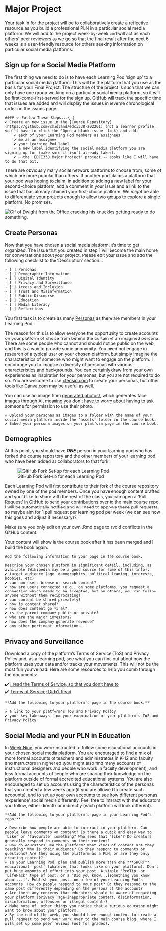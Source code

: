 # Major Project {-}

Your task in for the project will be to collaboratively create a reflective resource as you build a professional PLN in a particular social media platform. We will add to the project week-by-week and will act as each others' peer reviewers as we go so that the final result after the next 6 weeks is a user-friendly resource for others seeking information on particular social media platforms.

## Sign up for a Social Media Platform {-}

The first thing we need to do is to have each Learning Pod 'sign up' to a particular social media platform. This will be the platform that you use as the basis for your Final Project. The structure of the project is such that we can only have one group working on a particular social media platform, so it will be first-come-first-served for the sign up. GitHub will track the specific time that issues are added and will display the issues in reverse chronological order on the issues page.


```block
#### ✨ Follow These Steps...{-}
✔️ Create an new issue in the [Course Repository](https://github.com/cmadland/edci338-202201) (not a learner profile, you'll have to click the 'Open a blank issue' link) and add:  
    ✔️ each of your Learning Pod members as assignees  
    ✔️ me as an assignee  
    ✔️ your Learning Pod label  
    ✔️ a new label identifying the social media platform you are signing up for (make sure it isn't already taken).  
    ✔️ ~~the 'EDCI338 Major Project' project.~~ Looks like I will have to do that bit.  
```

There are obviously many social network platforms to choose from, some of which are more popular than others. If another pod claims a platform that your pod was hoping to claim, in addition to adding a new label for your second-choice platform, add a comment in your issue and a link to the issue that has already claimed your first-choice platform. We *might* be able to differentiate your projects enough to allow two groups to explore a single platform. No promises.


![](assets/final/dwight.gif "Gif of Dwight from the Office cracking his knuckles getting ready to do something.")

## Create Personas {-}

Now that you have chosen a social media platform, it's time to get organized. The issue that you created in step 1 will become the main home for conversations about your project. Please edit your issue and add the following checklist to the 'Description' section...

```
- [ ] Personas  
- [ ] Demographic Information  
- [ ] Digital Identity  
- [ ] Privacy and Surveillance  
- [ ] Access and Inclusion  
- [ ] Trust and Misinformation  
- [ ] Public Discourse  
- [ ] Education  
- [ ] Media Literacy  
- [ ] Reflections  
```

You first task is to create as many [Personas](https://xd.adobe.com/ideas/process/user-research/putting-personas-to-work-in-ux-design/) as there are members in your Learning Pod.

The reason for this is to allow everyone the opportunity to create accounts on your platform of choice from behind the curtain of an imagined persona. There are some people who cannot and should not be public on the web, and this is a way to provide some anonymity. You need not engage in research of a typical user on your chosen platform, but simply imagine the characteristics of someone who might want to engage on the platform. I encourage you to imagine a diversity of personas with various characteristics and backgrounds. You can certainly draw from your own experiences as inspiration for your personas, but you are not required to do so. You are welcome to use [xtensio.com](https://xtensio.com/user-persona-template/) to create your personas, but other tools like [Canva.com](https://canva.com) may be useful as well.

You can use an image from [generated.photos/](https://generated.photos/), which generates face images through AI, meaning you don't have to worry about having to ask someone for permission to use their photo.

```block
✔️ Upload your personas as images to a folder with the name of your social media platform inside the 'assets' folder in the course book.  
✔️ Embed your persona images on your platform page in the course book.  

```

## Demographics {-}

At this point, you should have ***ONE*** person in your learning pod who has forked the course repository and the other members of your learning pod who have been added as collaborators to that fork.

![GitHub Fork Set-up for each Learning Pod](assets/final/course-repo.jpg)

Each Learning Pod will first contribute to their fork of the course repository owned by one of the pod members. Once you have enough content drafted and you'd like to share with the rest of the class, you can open a 'Pull Request' in GitHub to send your contributions over to the main course repo. I will be automatically notified and will need to approve these pull requests, so maybe aim for 1 pull request per learning pod per week (we can see how this goes and adjust if necessary)?

Make sure you only edit on your own .Rmd page to avoid conflicts in the GitHub content.

Your content will show in the course book after it has been merged and I build the book again.

```block

Add the following information to your page in the course book.

Describe your chosen platform in significant detail, including, as available (Wikipedia may be a good source for some of this info):  
✔️ target audience (age, demographics, political leaning, interests, hobbies, etc)  
✔️ can non-users browse or search content?  
✔️ how are users connected (e.g., on some platforms, you request a connection which needs to be accepted, but on others, you can follow anyone without them reciprocating)  
✔️ can content be shared privately?  
✔️ how is content shared?  
✔️ how does content go viral?  
✔️ is the parent company public or private?  
✔️ who are the major investors?   
✔️ how does the company generate revenue?  
✔️ any other pertinent information...
```

## Privacy and Surveillance {-}

Download a copy of the platform's Terms of Service (ToS) and Privacy Policy and, as a learning pod, see what you can find out about how the platform uses your data and/or tracks your movements. This will not be the most fun you've had. Here are some resources to help you comb through the documents:

✔️ [I read the Terms of Service, so that you don’t have to](https://munkschool.utoronto.ca/mowatcentre/i-read-the-terms-of-service-so-that-you-dont-have-to/)  
✔️ [Terms of Service; Didn't Read](https://tosdr.org/)

```block
**Add the following to your platform's page in the course book:**  

✔️ a link to your platform's ToS and Privacy Policy  
✔️ your key takeaways from your examination of your platform's ToS and Privacy Policy  

```

## Social Media and your PLN in Education {-}

In [Week Nine](https://cmadland.github.io/edci338-202201/updates.html#week-nine-mar-7-13), you were instructed to follow some educational accounts in your chosen social media platform. You are encouraged to find a mix of more formal accounts of teachers and administrators in K-12 and faculty and instructors in higher ed (you might also find many accounts of instructional designers and people who work in faculty development), and less formal accounts of people who are sharing their knowledge on the platform outside of formal accredited educational systems. You are also encouraged to set up accounts using the characteristics of the personas that you created a few weeks ago (if you are allowed to create such accounts), and to set up your own accounts to see how different personas 'experience' social media differently. Feel free to interact with the educators you follow, either directly or indirectly (each platform will look different).

```block
**Add the following to your platform's page in your Learning Pod's repo:**  

✔️ Describe how people are able to interact in your platform. Can people leave comments on content? Is there a quick and easy way to 'Like' or 'favourite' something? Who sees that 'like'? Do creators generally respond to comments on their content?  
✔️ How do educators use the platform? What kinds of content are they teaching? Who is their audience? Do they respond to comments or questions? Are they using the platform as a PLN, or are they only creating content?  
✔️ In your Learning Pod, plan and publish more than one ***SHORT** educational 'post' (whatever that looks like on your platform). Don't put huge amounts of effort into your post. A simple 'ProTip' or 'LifeHack' type of post, or a 'Did you know...[something you know about...]'. Publish your posts on a few of your Learning Pod's accounts. How do people respond to your post? Do they respond to the same post differently depending on the persona of the account?  
✔️ Are there any concerns that educators should be aware of regarding your platform (privacy, age-inappropriate content, disinformation, misinformation, offensive or illegal content)?  
✔️ Make note of  other things you notice that a curious educator might want to know about your platform.  
✔️ By the end of the week, you should have enough content to create a pull request to send your work over to the main course blog, where I will set up some peer reviews (not for grades).  
```